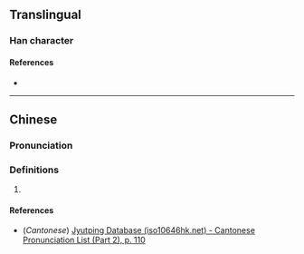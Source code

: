 {{character info/new}}
==Translingual==

===Han character===
{{Han char|rn=61|rad=心|as=11|sn=14|four=94034|canj=PKKK|ids=⿰忄爽}}

====References====
* {{Han ref|kx=0399.110|dkj=11109|dj=0738.280|hdz=42345.100|uh=6161|ud=24929|bh=E1D4|bd=57812}}

----

==Chinese==
{{zh-forms}}

===Pronunciation===
{{zh-pron
|m=shuǎng
|c=song2
|mc=
|oc=
|ma=
|cat=
}}

===Definitions===
{{zh-hanzi}}

# {{rfdef|zh}}
====References====
* (''Cantonese'') [http://www.iso10646hk.net/jp/document/download.jsp Jyutping Database (iso10646hk.net) - Cantonese Pronunciation List (Part 2), p. 110]